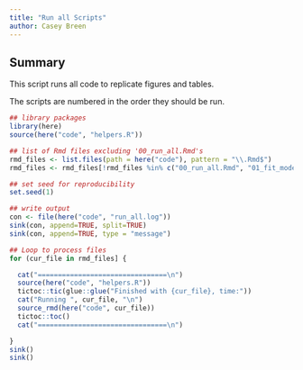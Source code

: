 ```yaml
---
title: "Run all Scripts"
author: Casey Breen
---
```


## Summary 

This script runs all code to replicate figures and tables. 

The scripts are numbered in the order they should be run.

```r
## library packages
library(here)
source(here("code", "helpers.R"))

## list of Rmd files excluding '00_run_all.Rmd's
rmd_files <- list.files(path = here("code"), pattern = "\\.Rmd$")
rmd_files <- rmd_files[!rmd_files %in% c("00_run_all.Rmd", "01_fit_models_crossvalidation.Rmd", "10_bootstrap_analysis.Rmd", "12_dhs_table.Rmd")]

## set seed for reproducibility
set.seed(1)

## write output 
con <- file(here("code", "run_all.log"))
sink(con, append=TRUE, split=TRUE)
sink(con, append=TRUE, type = "message")

## Loop to process files
for (cur_file in rmd_files] { 

  cat("================================\n")
  source(here("code", "helpers.R"))
  tictoc::tic(glue::glue("Finished with {cur_file}, time:"))
  cat("Running ", cur_file, "\n")
  source_rmd(here("code", cur_file))
  tictoc::toc()
  cat("================================\n")

}
sink()
sink()
```
